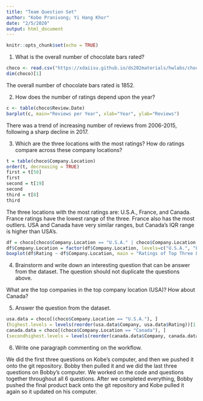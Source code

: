 ```yaml
---
title: "Team Question Set"
author: "Kobe Pranivong; Yi Hang Khor"
date: "2/5/2020"
output: html_document
---
```


```r
knitr::opts_chunk$set(echo = TRUE)
```
1. What is the overall number of chocolate bars rated?
```r
choco <- read.csv("https://xdaiisu.github.io/ds202materials/hwlabs/choco.csv")
dim(choco)[1]
```
The overall number of chocolate bars rated is 1852.

2. How does the number of ratings depend upon the year?
```r
c <- table(choco$Review.Date)
barplot(c, main="Reviews per Year", xlab="Year", ylab="Reviews")
```

There was a trend of increasing number of reviews from 2006-2015, following a sharp decline in 2017.

3. Which are the three locations with the most ratings? How do ratings compare across these company locations?
```r
t = table(choco$Company.Location)
order(t, decreasing = TRUE)
first = t[58]
first
second = t[19]
second
third = t[8]
third
```
The three locations with the most ratings are: U.S.A., France, and Canada. France ratings have the lowest range of the three. France also has the most outliers. USA and Canada have very similar ranges, but Canada's IQR range is higher than USA's.

```r
df = choco[choco$Company.Location == "U.S.A." | choco$Company.Location == "France" | choco$Company.Location == "Canada", ]
df$Company.Location = factor(df$Company.Location, levels=c("U.S.A.", "France", "Canada"))
boxplot(df$Rating ~ df$Company.Location, main = "Ratings of Top Three Locations", xlab = "Company Location", ylab = "Rating")
```

4. Brainstorm and write down an interesting question that can be answer from the dataset. The question should not duplicate the questions above.

What are the top companies in the top company location (USA)? How about Canada?


5. Answer the question from the dataset.

```r
usa.data = choco[(choco$Company.Location == "U.S.A."), ]
(highest.levels = levels(reorder(usa.data$Company, usa.data$Rating))[1:10])
canada.data = choco[(choco$Company.Location == "Canada"), ]
(secondhighest.levels = levels(reorder(canada.data$Company, canada.data$Rating))[1:10])
```

6. Write one paragraph commenting on the workflow.

We did the first three questions on Kobe's computer, and then we pushed it onto the git repository. Bobby then pulled it and we did the last three questions on Bobby's computer. We worked on the code and questions together throughout all 6 questions. After we completed everything, Bobby pushed the final product back onto the git repository and Kobe pulled it again so it updated on his computer.
